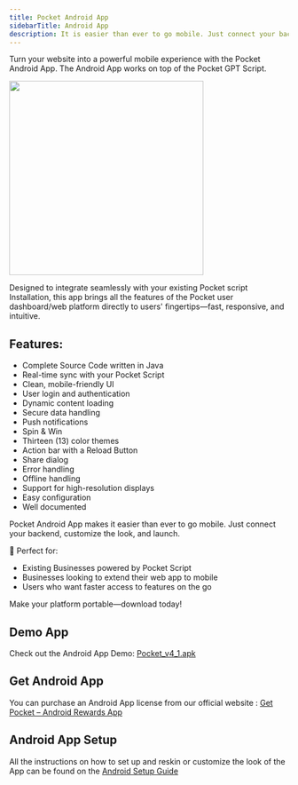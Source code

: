 ```yaml
---
title: Pocket Android App
sidebarTitle: Android App
description: It is easier than ever to go mobile. Just connect your backend, customize the look, and launch.
---
```


Turn your website into a powerful mobile experience with the Pocket Android App. The Android App works on top of the Pocket GPT Script.

<img height="350" src="/images/android_inline.png" />

Designed to integrate seamlessly with your existing Pocket script Installation, this app brings all the features of the Pocket user dashboard/web platform directly to users' fingertips—fast, responsive, and intuitive.

## Features:
- Complete Source Code written in Java
- Real-time sync with your Pocket Script  
- Clean, mobile-friendly UI  
- User login and authentication  
- Dynamic content loading  
- Secure data handling  
- Push notifications
- Spin & Win
- Thirteen (13) color themes
- Action bar with a Reload Button
- Share dialog
- Error handling
- Offline handling
- Support for high-resolution displays
- Easy configuration
- Well documented

Pocket Android App makes it easier than ever to go mobile. Just connect your backend, customize the look, and launch.

🚀 Perfect for:  
- Existing Businesses powered by Pocket Script
- Businesses looking to extend their web app to mobile  
- Users who want faster access to features on the go  

Make your platform portable—download today!

## Demo App

Check out the Android App Demo: [Pocket_v4_1.apk](https://pocket.droidoxy.com/Pocket_v4_1.apk)

## Get Android App 

You can purchase an Android App license from our official website : [Get Pocket – Android Rewards App](https://www.droidoxy.com/item/android-rewards-app-pocket/)

## Android App Setup

All the instructions on how to set up and reskin or customize the look of the App can be found on the [Android Setup Guide](/android/introduction)
